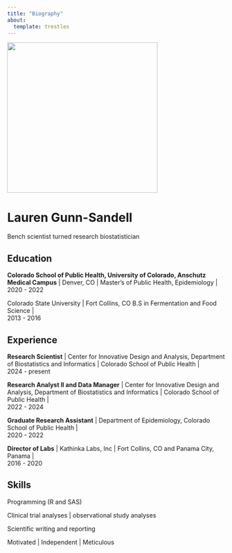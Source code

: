 ```yaml
---
title: "Biography"
about: 
  template: trestles
---
```


![](images/NewHeadshot_LGS_1_small.jpg){width="347"}

# Lauren Gunn-Sandell

Bench scientist turned research biostatistician

## Education

**Colorado School of Public Health, University of Colorado, Anschutz Medical Campus** \| Denver, CO \| Master's of Public Health, Epidemiology \|\
2020 - 2022

Colorado State University \| Fort Collins, CO B.S in Fermentation and Food Science \|\
2013 - 2016

## Experience

**Research Scientist** \| Center for Innovative Design and Analysis, Department of Biostatistics and Informatics \| Colorado School of Public Health \|\
2024 - present

**Research Analyst II and Data Manager** \| Center for Innovative Design and Analysis, Department of Biostatistics and Informatics \| Colorado School of Public Health \|\
2022 - 2024

**Graduate Research Assistant** \| Department of Epidemiology, Colorado School of Public Health \|\
2020 - 2022

**Director of Labs** \| Kathinka Labs, Inc \| Fort Collins, CO and Panama City, Panama \|\
2016 - 2020

## Skills

Programming (R and SAS)

Clinical trial analyses \| observational study analyses

Scientific writing and reporting

Motivated \| Independent \| Meticulous
